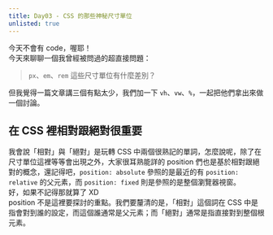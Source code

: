 ```yaml
---
title: Day03 - CSS 的那些神秘尺寸單位
unlisted: true
---
```


今天不會有 code，喔耶！  
今天來聊聊一個我曾經被問過的超直接問題：

> `px`、`em`、`rem` 這些尺寸單位有什麼差別？

但我覺得一篇文章講三個有點太少，我們加一下 `vh`、`vw`、`%`，一起把他們拿出來做一個討論。

## 在 CSS 裡相對跟絕對很重要
我會說「相對」與「絕對」是玩轉 CSS 中兩個很熟記的單詞，怎麼說呢，除了在尺寸單位這裡等等會出現之外，大家很耳熟能詳的 position 們也是基於相對跟絕對的概念，還記得吧，`position: absolute` 參照的是最近的有 `position: relative` 的父元素，而 `position: fixed` 則是參照的是整個瀏覽器視窗。  
好，如果不記得那就算了 XD  
position 不是這裡要探討的重點。我們要釐清的是，「相對」這個詞在 CSS 中是指會對到誰的設定，而這個誰通常是父元素；而「絕對」通常是指直接對到整個根元素。